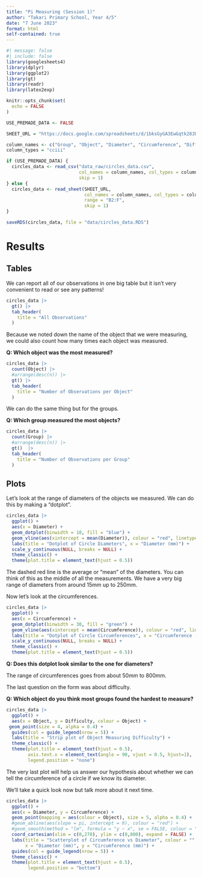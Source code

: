 ```yaml
---
title: "Pi Measuring (Session 1)"
author: "Takari Primary School, Year 4/5"
date: "7 June 2023"
format: html
self-contained: true
---
```


```r
#| message: false
#| include: false
library(googlesheets4)
library(dplyr)
library(ggplot2)
library(gt)
library(readr)
library(latex2exp)

knitr::opts_chunk$set(
  echo = FALSE
)

USE_PREMADE_DATA <- FALSE

SHEET_URL = "https://docs.google.com/spreadsheets/d/1bksGyGA3EwGqtk28JD_4kEl3sccoPlKQ05yoW6J4ZK0/edit#gid=1380425156"
```

```r
column_names <- c("Group", "Object", "Diameter", "Circumference", "Difficulty")
column_types = "cciii"

if (USE_PREMADE_DATA) {
  circles_data <- read_csv("data_raw/circles_data.csv",
                           col_names = column_names, col_types = column_types,
                           skip = 1)
} else {
  circles_data <- read_sheet(SHEET_URL,
                             col_names = column_names, col_types = column_types,
                             range = "B2:F",
                             skip = 1)
}

saveRDS(circles_data, file = "data/circles_data.RDS")
```

# Results

## Tables

We can report all of our observations in one big table but it isn't very convenient to read or see any patterns!

```r
circles_data |> 
  gt() |>
  tab_header(
    title = "All Observations"
  )
```

Because we noted down the name of the object that we were measuring, we could also count how many times each object was measured.

**Q: Which object was the most measured?**

```r
circles_data |> 
  count(Object) |> 
  #arrange(desc(n)) |> 
  gt() |>
  tab_header(
    title = "Number of Observations per Object"
  )
```

We can do the same thing but for the groups.

**Q: Which group measured the most objects?**

```r
circles_data |> 
  count(Group) |> 
  #arrange(desc(n)) |> 
  gt()  |>
  tab_header(
    title = "Number of Observations per Group"
  )
```

## Plots

Let's look at the range of diameters of the objects we measured. We can do this by making a "dotplot".

```r
circles_data |> 
  ggplot() +
  aes(x = Diameter) +
  geom_dotplot(binwidth = 10, fill = "blue") +
  geom_vline(aes(xintercept = mean(Diameter)), colour = "red", linetype = "dashed") +
  labs(title = "Dotplot of Circle Diameters", x = "Diameter (mm)") +
  scale_y_continuous(NULL, breaks = NULL) +
  theme_classic() +
  theme(plot.title = element_text(hjust = 0.5))
```

The dashed red line is the average or "mean" of the diameters. You can think of this as the middle of all the measurements. We have a very big range of diameters from around 15mm up to 250mm.

Now let's look at the circumferences.

```r
circles_data |> 
  ggplot() +
  aes(x = Circumference) +
  geom_dotplot(binwidth = 30, fill = "green") +
  geom_vline(aes(xintercept = mean(Circumference)), colour = "red", linetype = "dashed") +
  labs(title = "Dotplot of Circle Circumferences", x = "Circumference (mm)") +
  scale_y_continuous(NULL, breaks = NULL) +
  theme_classic() +
  theme(plot.title = element_text(hjust = 0.5))
```

**Q: Does this dotplot look similar to the one for diameters?**

The range of circumferences goes from about 50mm to 800mm.

The last question on the form was about difficulty.

**Q: Which object do you think most groups found the hardest to measure?**

```r
circles_data |> 
  ggplot() +
  aes(x = Object, y = Difficulty, colour = Object) +
 geom_point(size = 4, alpha = 0.4) +
  guides(col = guide_legend(nrow = 5)) +
  labs(title = "Strip plot of Object Measuring Difficulty") +
  theme_classic() +
  theme(plot.title = element_text(hjust = 0.5),
        axis.text.x = element_text(angle = 90, vjust = 0.5, hjust=1),
        legend.position = "none")
```

The very last plot will help us answer our hypothesis about whether we can tell the circumference of a circle if we know its diameter.

We'll take a quick look now but talk more about it next time.

```r
circles_data |> 
  ggplot() +
  aes(x = Diameter, y = Circumference) +
  geom_point(mapping = aes(colour = Object), size = 5, alpha = 0.4) +
  #geom_abline(aes(slope = pi, intercept = 0), colour = "red") +
  #geom_smooth(method = "lm", formula = "y ~ x", se = FALSE, colour = "black") +
  coord_cartesian(xlim = c(0,270), ylim = c(0,800), expand = FALSE) +
  labs(title = "Scatterplot of Circumference vs Diameter", colour = "",
       x = "Diameter (mm)", y = "Circumference (mm)") +
  guides(col = guide_legend(nrow = 5)) +
  theme_classic() +
  theme(plot.title = element_text(hjust = 0.5),
        legend.position = "bottom")
```




